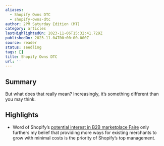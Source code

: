 ```yaml
---
aliases:
  - Shopify Owns DTC
  - shopify-owns-dtc
author: 2PM Saturday Edition (MT)
category: articles
lastHighlightedOn: 2023-11-06T15:32:41.729Z
publishedOn: 2023-11-04T00:00:00.000Z
source: reader
status: seedling
tags: []
title: Shopify Owns DTC
url: ''
---
```

## Summary

But what does that really mean? Increasingly, it’s something different than you may think.

## Highlights

- Word of Shopify’s [potential interest in B2B marketplace Faire](https://2PML.us17.list-manage.com/track/click?u=e5c9ff1dc004212156ddfb8ed&id=9180ca07f6&e=b4a0bccc17) only furthers my belief that providing more ways for existing merchants to grow with minimal costs is the priority of Shopify’s top management.
